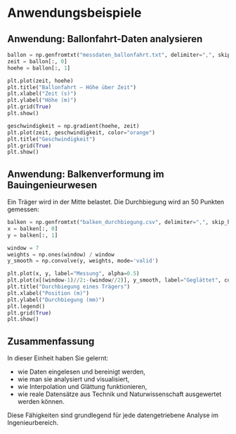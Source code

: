 # Anwendungsbeispiele

## Anwendung: Ballonfahrt-Daten analysieren

```python
ballon = np.genfromtxt("messdaten_ballonfahrt.txt", delimiter=",", skip_header=1)
zeit = ballon[:, 0]
hoehe = ballon[:, 1]

plt.plot(zeit, hoehe)
plt.title("Ballonfahrt – Höhe über Zeit")
plt.xlabel("Zeit (s)")
plt.ylabel("Höhe (m)")
plt.grid(True)
plt.show()

geschwindigkeit = np.gradient(hoehe, zeit)
plt.plot(zeit, geschwindigkeit, color="orange")
plt.title("Geschwindigkeit")
plt.grid(True)
plt.show()
```

## Anwendung: Balkenverformung im Bauingenieurwesen

Ein Träger wird in der Mitte belastet. Die Durchbiegung wird an 50 Punkten gemessen:

```python
balken = np.genfromtxt("balken_durchbiegung.csv", delimiter=",", skip_header=1)
x = balken[:, 0]
y = balken[:, 1]

window = 7
weights = np.ones(window) / window
y_smooth = np.convolve(y, weights, mode='valid')

plt.plot(x, y, label="Messung", alpha=0.5)
plt.plot(x[(window-1)//2:-(window//2)], y_smooth, label="Geglättet", color='red')
plt.title("Durchbiegung eines Trägers")
plt.xlabel("Position (m)")
plt.ylabel("Durchbiegung (mm)")
plt.legend()
plt.grid(True)
plt.show()
```


## Zusammenfassung

In dieser Einheit haben Sie gelernt:

- wie Daten eingelesen und bereinigt werden,
- wie man sie analysiert und visualisiert,
- wie Interpolation und Glättung funktionieren,
- wie reale Datensätze aus Technik und Naturwissenschaft ausgewertet werden können.

Diese Fähigkeiten sind grundlegend für jede datengetriebene Analyse im Ingenieurbereich.
